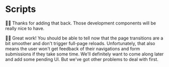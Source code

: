 # Scripts

<EpicVideo url="https://www.epicweb.dev/workshops/full-stack-foundations/scripting/javascript-in-remix-from-optional-to-essential/solution" />

🧝‍♂️ Thanks for adding that back. Those development components will be really nice
to have.

👨‍💼 Great work! You should be able to tell now that the page transitions are a
bit smoother and don't trigger full-page reloads. Unfortunately, that also means
the user won't get feedback of their navigations and form submissions if they
take some time. We'll definitely want to come along later and add some pending
UI. But we've got other problems to deal with first.
